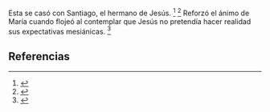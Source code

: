 Esta se casó con Santiago, el hermano de Jesús. <ref>{{lib|LU|128|5|7}}</ref> <ref>{{lib|LU|128|7|10-11}}</ref> Reforzó el ánimo de María cuando flojeó al contemplar que Jesús no pretendía hacer realidad sus expectativas mesiánicas. <ref>{{lib|LU|137|7|1}}</ref> 

== Referencias ==
<references />
